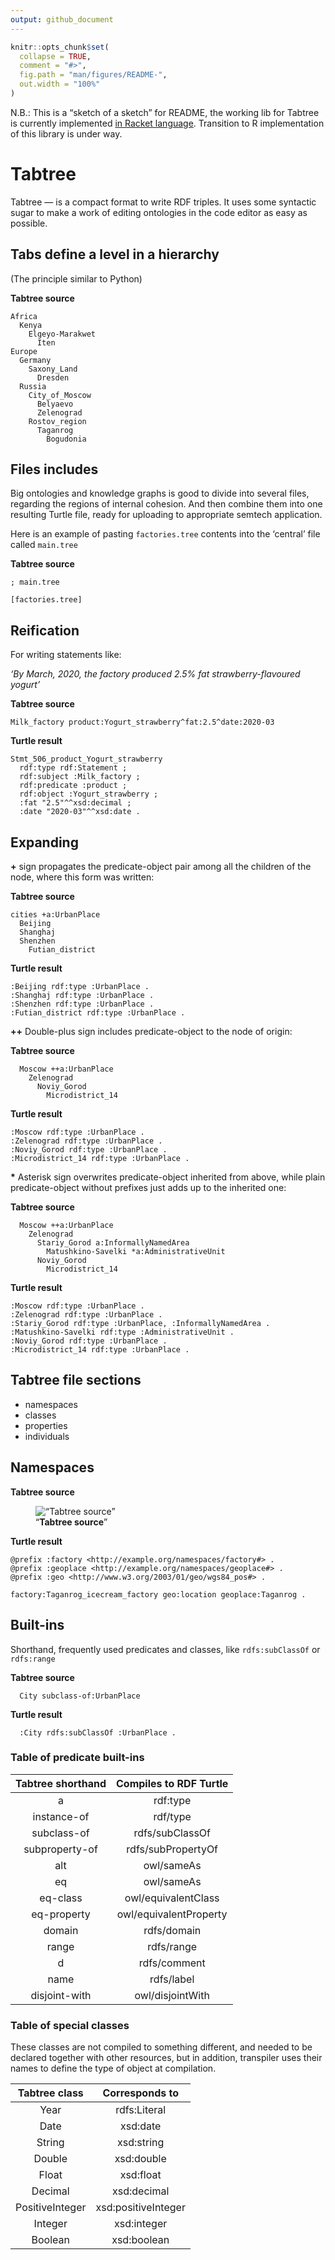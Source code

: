 ```yaml
---
output: github_document
---
```


```r
knitr::opts_chunk$set(
  collapse = TRUE,
  comment = "#>",
  fig.path = "man/figures/README-",
  out.width = "100%"
)
```

N.B.: This is a "sketch of a sketch" for README, the working lib for Tabtree is currently implemented [in Racket language](https://github.com/prozion/tabtree-racket). Transition to R implementation of this library is under way.

# Tabtree

Tabtree &mdash; is a compact format to write RDF triples. It uses some syntactic sugar to make a work of editing ontologies in the code editor as easy as possible.

## Tabs define a level in a hierarchy

(The principle similar to Python)

**Tabtree source**
```tabtree
Africa
  Kenya
    Elgeyo-Marakwet
      Iten
Europe
  Germany
    Saxony_Land
      Dresden
  Russia
    City_of_Moscow
      Belyaevo
      Zelenograd
    Rostov_region
      Taganrog
        Bogudonia
```

## Files includes

Big ontologies and knowledge graphs is good to divide into several files, regarding the regions of internal cohesion. And then combine them into one resulting Turtle file, ready for uploading to appropriate semtech application.

Here is an example of pasting `factories.tree` contents into the 'central' file called `main.tree`

**Tabtree source**
```tabtree
; main.tree

[factories.tree]
```

## Reification

For writing statements like:

*'By March, 2020, the factory produced 2.5% fat strawberry-flavoured yogurt'*

**Tabtree source**
```tabtree
Milk_factory product:Yogurt_strawberry^fat:2.5^date:2020-03
```

**Turtle result**
```turtle
Stmt_506_product_Yogurt_strawberry
  rdf:type rdf:Statement ;
  rdf:subject :Milk_factory ;
  rdf:predicate :product ;
  rdf:object :Yogurt_strawberry ;
  :fat "2.5"^^xsd:decimal ;
  :date "2020-03"^^xsd:date .
```

## Expanding

**+** sign propagates the predicate-object pair among all the children of the node, where this form was written:

**Tabtree source**
```tabtree
cities +a:UrbanPlace
  Beijing
  Shanghaj
  Shenzhen
    Futian_district
```

**Turtle result**
```turtle
:Beijing rdf:type :UrbanPlace .
:Shanghaj rdf:type :UrbanPlace .
:Shenzhen rdf:type :UrbanPlace .
:Futian_district rdf:type :UrbanPlace .
```

**++** Double-plus sign includes predicate-object to the node of origin:

**Tabtree source**
```tabtree
  Moscow ++a:UrbanPlace
    Zelenograd
      Noviy_Gorod
        Microdistrict_14
```

**Turtle result**
```turtle
:Moscow rdf:type :UrbanPlace .
:Zelenograd rdf:type :UrbanPlace .
:Noviy_Gorod rdf:type :UrbanPlace .
:Microdistrict_14 rdf:type :UrbanPlace .
```

<b>*</b> Asterisk sign overwrites predicate-object inherited from above, while plain predicate-object without prefixes just adds up to the inherited one:

**Tabtree source**
```tabtree
  Moscow ++a:UrbanPlace
    Zelenograd
      Stariy_Gorod a:InformallyNamedArea
        Matushkino-Savelki *a:AdministrativeUnit
      Noviy_Gorod
        Microdistrict_14
```

**Turtle result**
```turtle
:Moscow rdf:type :UrbanPlace .
:Zelenograd rdf:type :UrbanPlace .
:Stariy_Gorod rdf:type :UrbanPlace, :InformallyNamedArea .
:Matushkino-Savelki rdf:type :AdministrativeUnit .
:Noviy_Gorod rdf:type :UrbanPlace .
:Microdistrict_14 rdf:type :UrbanPlace .
```

## Tabtree file sections

- namespaces
- classes
- properties
- individuals

## Namespaces

**Tabtree source**
<!-- ```tabtree
namespaces
  factory ns:http://example.org/namespaces/factory#
  geoplace ns:http://example.org/namespaces/geoplace#
  geo ns:http://www.w3.org/2003/01/geo/wgs84_pos#
individuals
  factory/Taganrog_icecream_factory geo/location:geoplace/Taganrog
``` -->

!["**Tabtree source**"](man/figures/p1.png?raw=true "Namespaces example")

**Turtle result**
```
@prefix :factory <http://example.org/namespaces/factory#> .
@prefix :geoplace <http://example.org/namespaces/geoplace#> .
@prefix :geo <http://www.w3.org/2003/01/geo/wgs84_pos#> .

factory:Taganrog_icecream_factory geo:location geoplace:Taganrog .

```

## Built-ins

Shorthand, frequently used predicates and classes, like `rdfs:subClassOf` or `rdfs:range`

**Tabtree source**
```
  City subclass-of:UrbanPlace
```

**Turtle result**
```
  :City rdfs:subClassOf :UrbanPlace .
```

### Table of predicate built-ins

| Tabtree shorthand | Compiles to RDF Turtle |
| :---:   | :---: |
| a | rdf:type |
| instance-of | rdf/type |
| subclass-of | rdfs/subClassOf |
| subproperty-of | rdfs/subPropertyOf |
| alt | owl/sameAs |
| eq | owl/sameAs |
| eq-class | owl/equivalentClass |
| eq-property | owl/equivalentProperty |
| domain | rdfs/domain |
| range | rdfs/range |
| d | rdfs/comment |
| name | rdfs/label |
| disjoint-with | owl/disjointWith |

### Table of special classes

These classes are not compiled to something different, and needed to be declared together with other resources, but in addition, transpiler uses their names to define the type of object at compilation.

| Tabtree class | Corresponds to |
| :---:   | :---: |
| Year | rdfs:Literal |
| Date | xsd:date |
| String | xsd:string |
| Double | xsd:double |
| Float | xsd:float |
| Decimal | xsd:decimal |
| PositiveInteger | xsd:positiveInteger |
| Integer | xsd:integer |
| Boolean | xsd:boolean |
